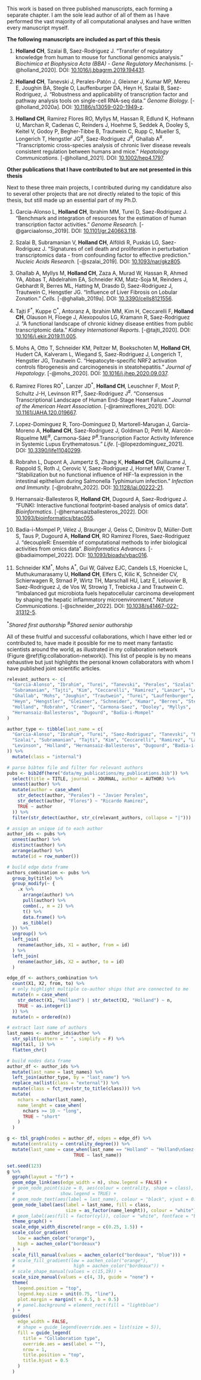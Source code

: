 This work is based on three published manuscripts, each forming a separate chapter. I am the sole lead author of all of them as I have performed the vast majority of all computational analyses and have written every manuscript myself.

**The following manuscripts are included as part of this thesis**

<!-- For the sake of transparency the individual authors contributions are given for each manuscript, based on the Contributor Role Taxonomy (CRediT, @brand_2015) that classifies each type of contribution into support, equal, and lead (Figures \@ref(fig:credit-transfer), \@ref(fig:credit-scbenchmark), and \@ref(fig:credit-liver)). -->

1. **Holland CH**, Szalai B, Saez-Rodriguez J. "Transfer of regulatory knowledge
from human to mouse for functional genomics analysis." _Biochimica et Biophysica
Acta (BBA) - Gene Regulatory Mechanisms._ [-@holland_2020]. DOI:
[10.1016/j.bbagrm.2019.194431](https://doi.org/10.1016/j.bbagrm.2019.194431).

2. **Holland CH**, Tanevski J, Perales-Patón J, Gleixner J, Kumar MP, Mereu E, 
Joughin BA, Stegle O, Lauffenburger DA, Heyn H, Szalai B, Saez-Rodriguez, J. 
"Robustness and applicability of transcription factor and pathway analysis tools 
on single-cell RNA-seq data." _Genome Biology._ [-@holland_2020a]. DOI: 
[10.1186/s13059-020-1949-z](https://doi.org/10.1186/s13059-020-1949-z).

3. **Holland CH**, Ramirez Flores RO, Myllys M, Hassan R, Edlund K, Hofmann U, 
Marchan R, Cadenas C, Reinders J, Hoehme S, Seddek A, Dooley S, Keitel V, 
Godoy P, Begher-Tibbe B, Trautwein C, Rupp C, Mueller S, Longerich T, 
Hengstler JG^#^, Saez-Rodriguez J^#^, Ghallab A^#^. "Transcriptomic 
cross-species analysis of chronic liver disease reveals consistent regulation 
between humans and mice." _Hepatology Communications_. [-@holland_2021]. DOI: 
[10.1002/hep4.1797](https://doi.org/10.1002/hep4.1797).

**Other publications that I have contributed to but are not presented in this thesis**

Next to these three main projects, I contributed during my candidature also to several other projects that are not directly related to the topic of this thesis, but still made up an essential part of my Ph.D.

1. Garcia-Alonso L, **Holland CH**, Ibrahim MM, Turei D, Saez-Rodriguez J. 
"Benchmark and integration of resources for the estimation of human 
transcription factor activities." _Genome Research._ [-@garciaalonso_2019]. DOI:
[10.1101/gr.240663.118](https://doi.org/10.1101/gr.240663.118).

2. Szalai B, Subramanian V, **Holland CH**, Alföldi R, Puskás LG, Saez-Rodriguez 
J. "Signatures of cell death and proliferation in perturbation transcriptomics 
data - from confounding factor to effective prediction." 
_Nucleic Acids Research._ [-@szalai_2019]. DOI: 
[10.1093/nar/gkz805](https://doi.org/10.1093/nar/gkz805).

3. Ghallab A, Myllys M, **Holland CH**, Zaza A, Murad W, Hassan R, Ahmed YA, 
Abbas T, Abdelrahim EA, Schneider KM, Matz-Soja M, Reinders J, Gebhardt R, 
Berres ML, Hatting M, Drasdo D, Saez-Rodriguez J, Trautwein C, Hengstler JG. 
"Influence of Liver Fibrosis on Lobular Zonation." _Cells._ [-@ghallab_2019a]. 
DOI: [10.3390/cells8121556](https://doi.org/10.3390/cells8121556).

4. Tajti F^\*^, Kuppe C^\*^, Antoranz A, Ibrahim MM, Kim H, Ceccarelli F, 
**Holland CH**, Olauson H, Floege J, Alexopoulos LG, Kramann R, 
Saez-Rodriguez J. "A functional landscape of chronic kidney disease entities 
from public transcriptomic data." _Kidney International Reports._ 
[-@tajti_2020]. DOI: 
[10.1016/j.ekir.2019.11.005](https://doi.org/10.1016/j.ekir.2019.11.005).

5. Mohs A, Otto T, Schneider KM, Peltzer M, Boekschoten M, **Holland CH**, 
Hudert CA, Kalveram L, Wiegand S, Saez-Rodriguez J, Longerich T, Hengstler JG, 
Trautwein C. "Hepatocyte-specific NRF2 activation controls fibrogenesis and 
carcinogenesis in steatohepatitis." _Journal of Hepatology_. [-@mohs_2020]. DOI: [10.1016/j.jhep.2020.09.037](https://doi.org/10.1016/j.jhep.2020.09.037).

6. Ramirez Flores RO^\*^, Lanzer JD^\*^, **Holland CH**, Leuschner F, Most P, 
Schultz J-H, Levinson RT^#^, Saez-Rodriguez J^#^. "Consensus Transcriptional 
Landscape of Human End-Stage Heart Failure." 
_Journal of the American Heart Association_. [-@ramirezflores_2021]. DOI: 
[10.1161/JAHA.120.019667](https://doi.org/10.1161/JAHA.120.019667).

7. Lopez-Dominguez R, Toro-Dominguez D, Martorell-Marugan J, Garcia-Moreno A,
**Holland CH**, Saez-Rodriguez J, Goldman D, Petri M, Alarcón-Riquelme ME^#^,
Carmona-Sáez P^#^.Transcription Factor Activity Inference in Systemic Lupus
Erythematosus." _Life_. [-@lopezdominguez_2021]. DOI: 
[10.3390/life11040299](https://doi.org/10.3390/life11040299).

8. Robrahn L, Dupont A, Jumpertz S, Zhang K, **Holland CH**, Guillaume J, 
Rappold S, Roth J, Cerovic V, Saez-Rodriguez J, Hornef MW, Cramer T. 
"Stabilization but no functional influence of HIF-1a expression in the 
intestinal epithelium during Salmonella Typhimurium infection." 
_Infection and Immunity._ [-@robrahn_2022]. DOI: 
[10.1128/iai.00222-21](https://doi.org/10.1128/iai.00222-21).

9. Hernansaiz-Ballesteros R, **Holland CH**, Dugourd A, Saez-Rodriguez J. 
"FUNKI: Interactive functional footprint-based analysis of omics data". 
_Bioinformatics_. [-@hernansaizballesteros_2022]. DOI: 
[10.1093/bioinformatics/btac055](https://doi.org/10.1093/bioinformatics/btac055).

10. Badia-i-Mompel P, Vélez J, Braunger J, Geiss C, Dimitrov D, Müller-Dott S, 
Taus P, Dugourd A, **Holland CH**, RO Ramirez Flores, Saez-Rodriguez J. 
"decoupleR: Ensemble of computational methods to infer biological activities 
from omics data". _Bioinformatics Advances._ [-@badiaimompel_2022]. DOI: 
[10.1093/bioadv/vbac016](https://doi.org/10.1093/bioadv/vbac016).

11. Schneider KM^\*^, Mohs A^\*^, Gui W, Gálvez EJC, Candels LS, Hoenicke L, 
Muthukumarasamy U, **Holland CH**, Elfers C, Kilic K, Schneider CV, Schierwagen R, 
Strnad P, Wirtz TH, Marschall HU, Latz E, Lelouvier B, Saez-Rodriguez J, 
de Vos W, Strowig T, Trebicka J and Trautwein C. "Imbalanced gut microbiota 
fuels hepatocellular carcinoma development by shaping the hepatic inflammatory 
microenvironment." _Nature Communications_. [-@schneider_2022]. DOI: [10.1038/s41467-022-31312-5](https://doi.org/10.1038/s41467-022-31312-5).

^\*^_Shared first authorship_ 
^#^_Shared senior authorship_

All of these fruitful and successful collaborations, which I have either led or contributed to, have made it possible for me to meet many fantastic scientists around the world, as illustrated in my collaboration network (Figure \@ref(fig:collaboration-network)). This list of people is by no means exhaustive but just highlights the personal known collaborators with whom I have published joint scientific articles. 

```r
relevant_authors <- c(
  "Garcia-Alonso", "Ibrahim", "Turei", "Tanevski", "Perales", "Szalai",
  "Subramanian", "Tajti", "Kim", "Ceccarelli", "Ramirez", "Lanzer", "Levinson",
  "Ghallab", "Mohs", "Joughin", "Trautwein", "Turei", "Lauffenburger", "Mereu",
  "Heyn", "Hengstler", "Gleixner", "Schneider", "Kumar", "Berres", "Stegle",
  "Holland", "Robrahn", "Cramer", "Carmona-Saez", "Dooley", "Myllys",
  "Hernansaiz-Ballesteros", "Dugourd", "Badia-i-Mompel"
)

author_type <- tibble(last_name = c(
  "Garcia-Alonso", "Ibrahim", "Turei", "Saez-Rodriguez", "Tanevski", "Perales",
  "Szalai", "Subramanian", "Tajti", "Kim", "Ceccarelli", "Ramirez", "Lanzer",
  "Levinson", "Holland", "Hernansaiz-Ballesteros", "Dugourd", "Badia-i-Mompel"
)) %>%
  mutate(class = "internal")

# parse bibtex file and filter for relevant authors
pubs <- bib2df(here("data/my_publications/my_publications.bib")) %>%
  select(title = TITLE, journal = JOURNAL, author = AUTHOR) %>%
  unnest(author) %>%
  mutate(author = case_when(
    str_detect(author, "Perales") ~ "Javier Perales",
    str_detect(author, "Flores") ~ "Ricardo Ramirez",
    TRUE ~ author
  )) %>%
  filter(str_detect(author, str_c(relevant_authors, collapse = "|")))

# assign an unique id to each author
author_ids <- pubs %>%
  unnest(author) %>%
  distinct(author) %>%
  arrange(author) %>%
  mutate(id = row_number())

# build edge data frame
authors_combination <- pubs %>%
  group_by(title) %>%
  group_modify(~ {
    .x %>%
      arrange(author) %>%
      pull(author) %>%
      combn(., m = 2) %>%
      t() %>%
      data.frame() %>%
      as_tibble()
  }) %>%
  ungroup() %>%
  left_join(
    rename(author_ids, X1 = author, from = id)
  ) %>%
  left_join(
    rename(author_ids, X2 = author, to = id)
  )

edge_df <- authors_combination %>%
  count(X1, X2, from, to) %>%
  # only highlight multiple co-author ships that are connected to me
  mutate(n = case_when(
    str_detect(X1, "Holland") | str_detect(X2, "Holland") ~ n,
    TRUE ~ as.integer(1)
  )) %>%
  mutate(n = ordered(n))

# extract last name of authors
last_names <- author_ids$author %>%
  str_split(pattern = " ", simplify = F) %>%
  map(tail, 1) %>%
  flatten_chr()

# build nodes data frame
author_df <- author_ids %>%
  mutate(last_name = last_names) %>%
  left_join(author_type, by = "last_name") %>%
  replace_na(list(class = "external")) %>%
  mutate(class = fct_rev(str_to_title(class))) %>%
  mutate(
    nchars = nchar(last_name),
    name_lenght = case_when(
      nchars >= 10 ~ "long",
      TRUE ~ "short"
    )
  )

g <- tbl_graph(nodes = author_df, edges = edge_df) %>%
  mutate(centrality = centrality_degree()) %>%
  mutate(last_name = case_when(last_name == "Holland" ~ "Holland\nSaez-Rodriguez",
                         TRUE ~ last_name))

set.seed(123)
g %>%
  ggraph(layout = "fr") +
  geom_edge_link(aes(edge_width = n), show.legend = FALSE) +
  # geom_node_point(size = 0, aes(colour = centrality, shape = class),
  #                 show.legend = TRUE) +
  # geom_node_text(aes(label = last_name), colour = "black", vjust = 0.4) +
  geom_node_label(aes(label = last_name, fill = class, 
                      size = as_factor(name_lenght)), colour = "white") +
  # geom_label(aes(fill = factor(cyl)), colour = "white", fontface = "bold")
  theme_graph() +
  scale_edge_width_discrete(range = c(0.25, 1.5)) +
  scale_color_gradient(
    low = aachen_color("orange"),
    high = aachen_color("bordeaux")
  ) +
  scale_fill_manual(values = aachen_color(c("bordeaux", "blue"))) +
  # scale_fill_gradient(low = aachen_color("orange"),
  #                      high = aachen_color("bordeaux")) +
  # scale_shape_manual(values = c(15,19)) +
  scale_size_manual(values = c(4, 3), guide = "none") +
  theme(
    legend.position = "top",
    legend.key.size = unit(0.75, "line"),
    plot.margin = margin(t = 0.5, b = 0.5)
    # panel.background = element_rect(fill = "lightblue")
  ) +
  guides(
    edge_width = FALSE,
    # shape = guide_legend(override.aes = list(size = 5)),
    fill = guide_legend(
      title = "Collaboration type",
      override.aes = aes(label = ""),
      nrow = 1,
      title.position = "top",
      title.hjust = 0.5
    )
  )
```

\cleardoublepage